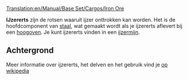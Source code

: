 [[Translation:en/Manual/Base Set/Cargos/Iron Ore]]

{{nl/Manual/Base Set/Cargos/Vracht|name=IJzererts
|image=en/Manual/Base Set/Cargos/IronOre.png
|geproduceerd=[[nl/Manual/Base Set/Industries/IJzermijn|IJzermijn]]
|geaccepteerd=[[nl/Hoogoven/|Hoogoven]]
}}

'''IJzererts''' zijn de rotsen waaruit ijzer onttrokken kan worden. Het is de hoofdcomponent van [[nl/Manual/Base Set/Cargos/Staal|staal]], wat gemaakt wordt als je ijzererts aflevert bij een [[nl/Manual/Base Set/Industries/Hoogoven|hoogoven]]. Je kunt ijzererts vinden in een [[nl/Manual/Base Set/Industries/IJzermijn|ijzermijn]].

==Achtergrond==
Meer informatie over ijzererts, het delven en het gebruik vind je [https://www.wikipedia.org/wiki/Nl:IJzererts op wikipedia]